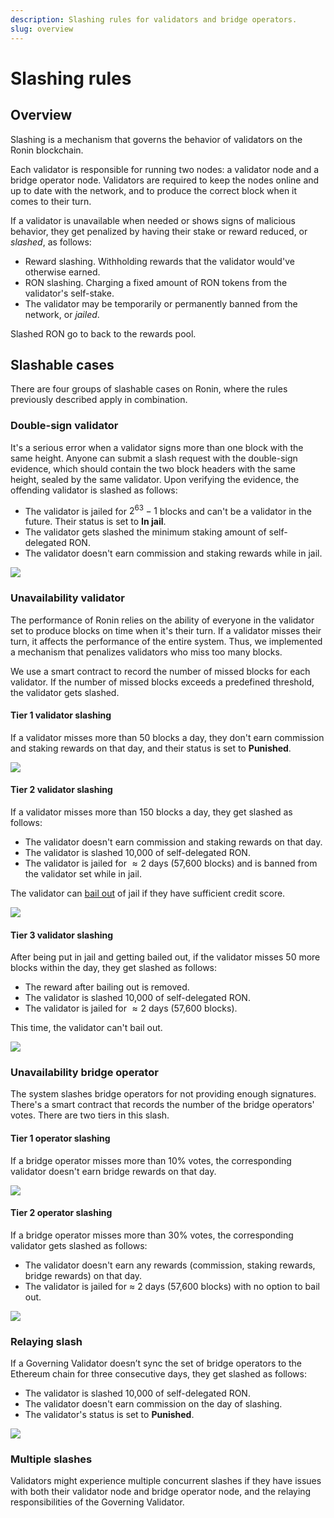 ```yaml
---
description: Slashing rules for validators and bridge operators.
slug: overview
---
```



# Slashing rules

## Overview
Slashing is a mechanism that governs the behavior of validators on
the Ronin blockchain.

Each validator is responsible for running two nodes: a validator node
and a bridge operator node. Validators are required to keep the nodes
online and up to date with the network, and to produce the correct
block when it comes to their turn.

If a validator is unavailable when needed or shows signs of malicious
behavior, they get penalized by having their stake or reward reduced,
or _slashed_, as follows:
* Reward slashing. Withholding rewards that the validator would've 
otherwise earned.
* RON slashing. Charging a fixed amount of RON tokens from 
the validator's self-stake.
* The validator may be temporarily or permanently banned
from the network, or _jailed_.

Slashed RON go to back to the rewards pool.

## Slashable cases
There are four groups of slashable cases on Ronin, where
the rules previously described apply in combination.

### Double-sign validator
It's a serious error when a validator signs more than one block with the same height.
Anyone can submit a slash request with the double-sign evidence, which
should contain the two block headers with the same height, sealed by
the same validator. Upon verifying the evidence, the offending
validator is slashed as follows:
* The validator is jailed for $2^{63}-1$ blocks and can't be a
validator in the future. Their status is set to **In jail**.
* The validator gets slashed the minimum staking amount of
self-delegated RON.
* The validator doesn't earn commission and staking rewards while in jail.

<img src={doubleSign} width={1224} />

### Unavailability validator
The performance of Ronin relies on the ability of everyone in the
validator set to produce blocks on time when it's their turn.
If a validator misses their turn, it affects the performance of
the entire system. Thus, we implemented a mechanism that penalizes
validators who miss too many blocks.

We use a smart contract to record the number of missed blocks for each
validator. If the number of missed blocks exceeds a predefined threshold,
the validator gets slashed.

#### Tier 1 validator slashing
If a validator misses more than 50 blocks a day, they don't earn
commission and staking rewards on that day, and their status is set to **Punished**.

<img src={valSlashTierOne} width={1224} />

#### Tier 2 validator slashing
If a validator misses more than 150 blocks a day, they get slashed
as follows:
* The validator doesn't earn commission and staking rewards on that day.
* The validator is slashed 10,000 of self-delegated RON.
* The validator is jailed for $\approx2$ days (57,600 blocks) and is
banned from the validator set while in jail.

The validator can [bail out](bailout.mdx) of jail if they have
sufficient credit score.

<img src={valSlashTierTwo} width={1224} />

#### Tier 3 validator slashing
After being put in jail and getting bailed out, if the validator
misses 50 more blocks within the day, they get slashed as follows:
* The reward after bailing out is removed.
* The validator is slashed 10,000 of self-delegated RON.
* The validator is jailed for $\approx2$ days (57,600 blocks). 

This time, the validator can't bail out.

<img src={valSlashTierThree} width={1224} />

### Unavailability bridge operator
The system slashes bridge operators for not providing enough signatures.
There's a smart contract that records the number of the bridge operators' votes.
There are two tiers in this slash.

#### Tier 1 operator slashing
If a bridge operator misses more than 10% votes,
the corresponding validator doesn't earn bridge rewards on that day.

<img src={bridSlashTierOne} width={1224} />

#### Tier 2 operator slashing
If a bridge operator misses more than 30% votes, 
the corresponding validator gets slashed as follows:
* The validator doesn't earn any rewards (commission,
staking rewards, bridge rewards) on that day.
* The validator is jailed for $\approx$ 2 days (57,600 blocks)
with no option to bail out.

<img src={bridSlashTierTwo} width={1224} />

### Relaying slash
If a Governing Validator doesn’t sync the set of bridge
operators to the Ethereum chain for three consecutive days,
they get slashed as follows:
* The validator is slashed 10,000 of self-delegated RON.
* The validator doesn't earn commission on the day of slashing.
* The validator's status is set to **Punished**.

<img src={relayingSlash} width={1224} />

### Multiple slashes
Validators might experience multiple concurrent slashes if they have issues
with both their validator node and bridge operator node, and the relaying
responsibilities of the Governing Validator.
